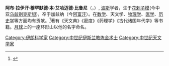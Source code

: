 '''阿布·拉伊汗·穆罕默德·本·艾哈迈德·比鲁尼'''（{{lang-fa|'''ابوریحان محمد بن احمد بیرونی'''}}，{{bd|973年||1048年|catIdx=B}}）, [[波斯|波斯]]学者，生于[[花剌子模|花剌子模]](今中亚[[乌兹别克斯坦|乌兹别克斯坦]])，卒于加兹纳（今[[阿富汗|阿富汗]]）。在[[数学|数学]]、天文学、[[物理学|物理学]]、[[医学|医学]]、[[历史学|历史学]]等方面均有贡献。<ref>{{Cite book|url=https://www.worldcat.org/oclc/1012394298|date=2017|location=桂林|isbn=978-7-5407-8120-0|oclc=1012394298|last=高原 译|last2=毛铭 校|title=张骞探险之地|publisher=漓江出版社|year=2017|last3=敦煌研究院|pages=1}}</ref>著有《天文典》《密度》《药理学》《古代诸国年代学》等书籍。[[月球|月球]]上的一座环形山以他的名字命名。

{{中世紀哲學}}

{{Authority control}}
{{亞洲科學家小作品}}

[[Category:伊朗科学家|Category:伊朗科学家]]
[[Category:中世纪伊斯兰教炼金术士|Category:中世纪伊斯兰教炼金术士]]
[[Category:中世纪天文学家|Category:中世纪天文学家]]